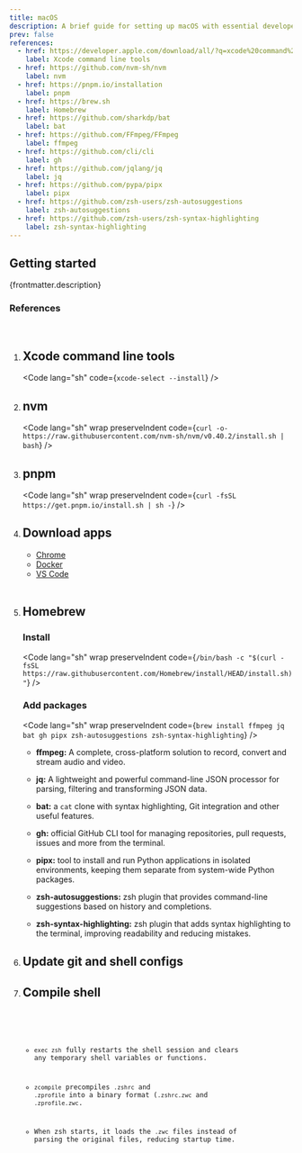 ```yaml
---
title: macOS
description: A brief guide for setting up macOS with essential developer tools, including Xcode command line tools, nvm, pnpm and Homebrew. Follow step-by-step instructions to install, configure and update your development environment efficiently.
prev: false
references:
  - href: https://developer.apple.com/download/all/?q=xcode%20command%20line%20tools
    label: Xcode command line tools
  - href: https://github.com/nvm-sh/nvm
    label: nvm
  - href: https://pnpm.io/installation
    label: pnpm
  - href: https://brew.sh
    label: Homebrew
  - href: https://github.com/sharkdp/bat
    label: bat
  - href: https://github.com/FFmpeg/FFmpeg
    label: ffmpeg
  - href: https://github.com/cli/cli
    label: gh
  - href: https://github.com/jqlang/jq
    label: jq
  - href: https://github.com/pypa/pipx
    label: pipx
  - href: https://github.com/zsh-users/zsh-autosuggestions
    label: zsh-autosuggestions
  - href: https://github.com/zsh-users/zsh-syntax-highlighting
    label: zsh-syntax-highlighting
---
```



## Getting started

<p>{frontmatter.description}</p>

### References

<ReferenceLinks references={frontmatter.references} />

<br />

<Steps>

1. ## Xcode command line tools

   <Code lang="sh" code={`xcode-select --install`} />

2. ## nvm

   <Code lang="sh" wrap preserveIndent code={`curl -o- https://raw.githubusercontent.com/nvm-sh/nvm/v0.40.2/install.sh | bash`} />

3. ## pnpm

   <Code lang="sh" wrap preserveIndent code={`curl -fsSL https://get.pnpm.io/install.sh | sh -`} />

4. ## Download apps

   - [Chrome](https://www.google.com/chrome/dr/download)
   - [Docker](https://docs.docker.com/desktop/setup/install/mac-install/)
   - [VS Code](https://code.visualstudio.com/download)

   <br />

5. ## Homebrew

   ### Install

   <Code lang="sh" wrap preserveIndent code={`/bin/bash -c "$(curl -fsSL https://raw.githubusercontent.com/Homebrew/install/HEAD/install.sh)"`} />

   ### Add packages

   <Code lang="sh" wrap preserveIndent code={`brew install ffmpeg jq bat gh pipx zsh-autosuggestions zsh-syntax-highlighting`} />

   - **ffmpeg:** A complete, cross-platform solution to record, convert and stream audio and video.

   - **jq:** A lightweight and powerful command-line JSON processor for parsing, filtering and transforming JSON data.

   - **bat:** a `cat` clone with syntax highlighting, Git integration and other useful features.

   - **gh:** official GitHub CLI tool for managing repositories, pull requests, issues and more from the terminal.

   - **pipx:** tool to install and run Python applications in isolated environments, keeping them separate from system-wide Python packages.

   - **zsh-autosuggestions:** zsh plugin that provides command-line suggestions based on history and completions.

   - **zsh-syntax-highlighting:** zsh plugin that adds syntax highlighting to the terminal, improving readability and reducing mistakes.

6. ## Update git and shell configs

   <MacosDotfiles />

7. ## Compile shell

   <Code lang="sh" wrap preserveIndent code="exec zsh && zcompile ~/.zshrc && zcompile ~/.zprofile" />

   - `exec zsh` fully restarts the shell session and clears any temporary shell variables or functions.

   - `zcompile` precompiles `.zshrc` and `.zprofile` into a binary format (`.zshrc.zwc` and `.zprofile.zwc`.

   - When zsh starts, it loads the `.zwc` files instead of parsing the original files, reducing startup time.

</Steps>
